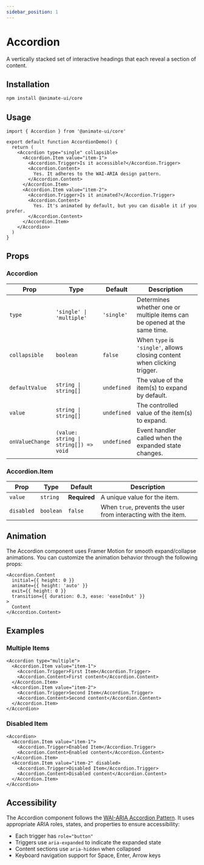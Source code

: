 ```yaml
---
sidebar_position: 1
---
```


# Accordion

A vertically stacked set of interactive headings that each reveal a section of content.

## Installation

```bash
npm install @animate-ui/core
```

## Usage

```tsx
import { Accordion } from '@animate-ui/core'

export default function AccordionDemo() {
  return (
    <Accordion type="single" collapsible>
      <Accordion.Item value="item-1">
        <Accordion.Trigger>Is it accessible?</Accordion.Trigger>
        <Accordion.Content>
          Yes. It adheres to the WAI-ARIA design pattern.
        </Accordion.Content>
      </Accordion.Item>
      <Accordion.Item value="item-2">
        <Accordion.Trigger>Is it animated?</Accordion.Trigger>
        <Accordion.Content>
          Yes. It's animated by default, but you can disable it if you prefer.
        </Accordion.Content>
      </Accordion.Item>
    </Accordion>
  )
}
```

## Props

### Accordion

| Prop | Type | Default | Description |
|------|------|---------|-------------|
| `type` | `'single' \| 'multiple'` | `'single'` | Determines whether one or multiple items can be opened at the same time. |
| `collapsible` | `boolean` | `false` | When `type` is `'single'`, allows closing content when clicking trigger. |
| `defaultValue` | `string \| string[]` | `undefined` | The value of the item(s) to expand by default. |
| `value` | `string \| string[]` | `undefined` | The controlled value of the item(s) to expand. |
| `onValueChange` | `(value: string \| string[]) => void` | `undefined` | Event handler called when the expanded state changes. |

### Accordion.Item

| Prop | Type | Default | Description |
|------|------|---------|-------------|
| `value` | `string` | **Required** | A unique value for the item. |
| `disabled` | `boolean` | `false` | When `true`, prevents the user from interacting with the item. |

## Animation

The Accordion component uses Framer Motion for smooth expand/collapse animations. You can customize the animation behavior through the following props:

```tsx
<Accordion.Content
  initial={{ height: 0 }}
  animate={{ height: 'auto' }}
  exit={{ height: 0 }}
  transition={{ duration: 0.3, ease: 'easeInOut' }}
>
  Content
</Accordion.Content>
```

## Examples

### Multiple Items

```tsx
<Accordion type="multiple">
  <Accordion.Item value="item-1">
    <Accordion.Trigger>First Item</Accordion.Trigger>
    <Accordion.Content>First content</Accordion.Content>
  </Accordion.Item>
  <Accordion.Item value="item-2">
    <Accordion.Trigger>Second Item</Accordion.Trigger>
    <Accordion.Content>Second content</Accordion.Content>
  </Accordion.Item>
</Accordion>
```

### Disabled Item

```tsx
<Accordion>
  <Accordion.Item value="item-1">
    <Accordion.Trigger>Enabled Item</Accordion.Trigger>
    <Accordion.Content>Enabled content</Accordion.Content>
  </Accordion.Item>
  <Accordion.Item value="item-2" disabled>
    <Accordion.Trigger>Disabled Item</Accordion.Trigger>
    <Accordion.Content>Disabled content</Accordion.Content>
  </Accordion.Item>
</Accordion>
```

## Accessibility

The Accordion component follows the [WAI-ARIA Accordion Pattern](https://www.w3.org/WAI/ARIA/apg/patterns/accordion/). It uses appropriate ARIA roles, states, and properties to ensure accessibility:

- Each trigger has `role="button"`
- Triggers use `aria-expanded` to indicate the expanded state
- Content sections use `aria-hidden` when collapsed
- Keyboard navigation support for Space, Enter, Arrow keys 